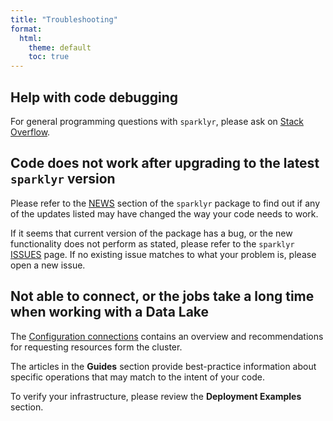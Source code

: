 ```yaml
---
title: "Troubleshooting"
format:
  html:
    theme: default
    toc: true
---
```


## Help with code debugging

For general programming questions with `sparklyr`, please ask on [Stack Overflow](http://stackoverflow.com).  

## Code does not work after upgrading to the latest `sparklyr` version

Please refer to the [NEWS](/news) section of the `sparklyr` package to find out if any of the updates listed may have changed the way your code needs to work. 

If it seems that current version of the package has a bug, or the new functionality does not perform as stated, please refer to the `sparklyr` [ISSUES](https://github.com/rstudio/sparklyr/issues) page.  If no existing issue matches to what your problem is, please open a new issue.

## Not able to connect, or the jobs take a long time when working with a Data Lake

The [Configuration connections](/guides/connections) contains an overview and recommendations for requesting resources form the cluster.

The articles in the **Guides** section provide best-practice information about specific operations that may match to the intent of your code. 

To verify your infrastructure, please review the **Deployment Examples** section.